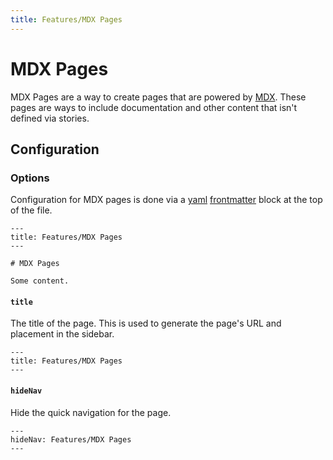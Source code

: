 ```yaml
---
title: Features/MDX Pages
---
```


# MDX Pages

MDX Pages are a way to create pages that are powered by
[MDX](https://mdxjs.com/). These pages are ways to include
documentation and other content that isn't defined via stories.

## Configuration

### Options

Configuration for MDX pages is done via a [yaml](https://docs.ansible.com/ansible/latest/reference_appendices/YAMLSyntax.html)
[frontmatter](https://jekyllrb.com/docs/front-matter/) block at the top of the file.

```mdx
---
title: Features/MDX Pages
---

# MDX Pages

Some content.
```

#### `title`

The title of the page.
This is used to generate the page's URL and placement in the sidebar.

```mdx
---
title: Features/MDX Pages
---
```

#### `hideNav`

Hide the quick navigation for the page.

```mdx
---
hideNav: Features/MDX Pages
---
```
